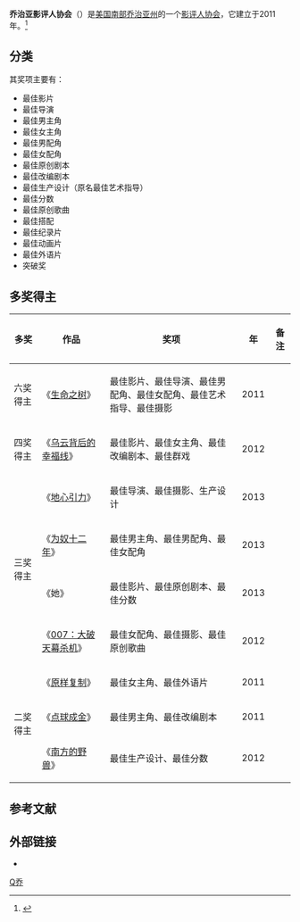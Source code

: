 '''乔治亚影评人协会'''（{{lang-en|'''Georgia Film Critics Association'''}}）是[[美国南部|美国南部]][[乔治亚州|乔治亚州]]的一个[[電影評論|影评人协会]]，它建立于2011年。<ref>{{cite web |url=http://www.georgiafilmcritics.org/ |title=Georgia Film Critics Association |accessdate= |publisher= |work= |language=en |archive-date=2020-02-15 |archive-url=https://web.archive.org/web/20200215220415/http://www.georgiafilmcritics.org/ |dead-url=no }}</ref>

== 分类 ==
其奖项主要有：
*最佳影片
*最佳导演
*最佳男主角
*最佳女主角
*最佳男配角
*最佳女配角
*最佳原创剧本
*最佳改编剧本
*最佳生产设计（原名最佳艺术指导）
*最佳分数
*最佳原创歌曲
*最佳搭配
*最佳纪录片
*最佳动画片
*最佳外语片
*突破奖

== 多奖得主 ==
{| class="wikitable"
|-
! 多奖 !! 作品  !! 奖项  !! 年 !! 备注
|-
|rowspan="1" | 六奖得主  ||  《[[生命樹_(電影)|生命之树]]》  ||  最佳影片、最佳导演、最佳男配角、最佳女配角、最佳艺术指导、最佳摄影  ||  2011  ||  
|-
|rowspan="1" | 四奖得主 || 《[[乌云背后的幸福线|乌云背后的幸福线]]》   ||  最佳影片、最佳女主角、最佳改编剧本、最佳群戏  ||  2012  ||  
|-
|rowspan="4" | 三奖得主 ||  《[[地心引力_(电影)|地心引力]]》  ||  最佳导演、最佳摄影、生产设计  ||  2013  ||  
|- 
|  《[[为奴十二年|为奴十二年]]》   || 最佳男主角、最佳男配角、最佳女配角    ||  2013   ||   
|- 
|    《她》 ||   最佳影片、最佳原创剧本、最佳分数  ||   2013  ||   
|- 
|    《[[007：大破天幕杀机|007：大破天幕杀机]]》 ||   最佳女配角、最佳摄影、最佳原创歌曲  ||   2012  ||   
|-
|rowspan="3" | 二奖得主 ||  《[[原样复制|原样复制]]》  ||   最佳女主角、最佳外语片 ||  2011  ||  
|- 
|   《[[点球成金|点球成金]]》  ||   最佳男主角、最佳改编剧本  ||   2011  ||   
|- 
|   《[[南方的野兽|南方的野兽]]》  ||  最佳生产设计、最佳分数   ||   2012  ||   
|}

==参考文献==
{{reflist}}

==外部链接==
*{{Official website|1=http://www.georgiafilmcritics.org/ }}

{{美国影评人协会}}

[[Category:美国电影评论协会|Q乔]]